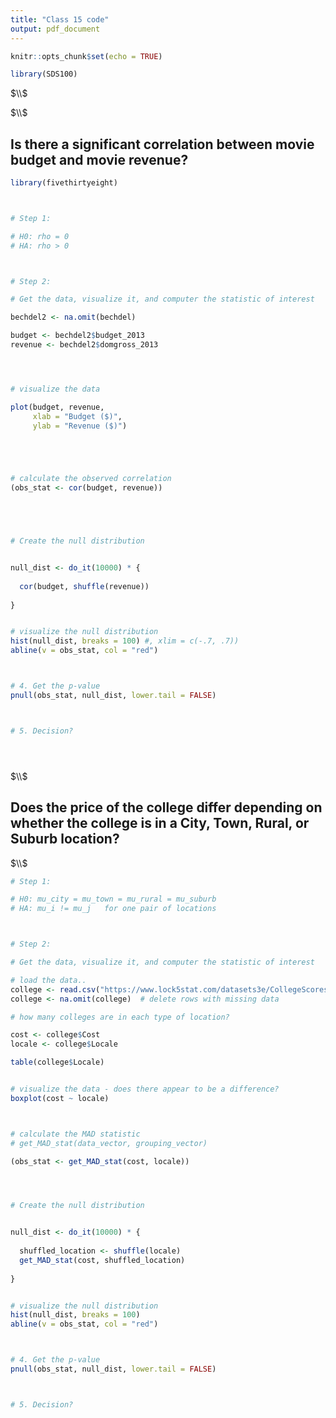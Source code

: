 ```yaml
---
title: "Class 15 code"
output: pdf_document
---
```


```r
knitr::opts_chunk$set(echo = TRUE)
```




```r

library(SDS100)


```




$\\$





$\\$



##  Is there a significant correlation between movie budget and movie revenue? 




```r


library(fivethirtyeight)



# Step 1: 

# H0: rho = 0
# HA: rho > 0



# Step 2: 

# Get the data, visualize it, and computer the statistic of interest

bechdel2 <- na.omit(bechdel)

budget <- bechdel2$budget_2013
revenue <- bechdel2$domgross_2013




# visualize the data

plot(budget, revenue, 
     xlab = "Budget ($)", 
     ylab = "Revenue ($)")





# calculate the observed correlation 
(obs_stat <- cor(budget, revenue))





# Create the null distribution


null_dist <- do_it(10000) * {
  
  cor(budget, shuffle(revenue))
  
}


# visualize the null distribution 
hist(null_dist, breaks = 100) #, xlim = c(-.7, .7))
abline(v = obs_stat, col = "red")



# 4. Get the p-value
pnull(obs_stat, null_dist, lower.tail = FALSE)



# 5. Decision? 





```









$\\$






##  Does the price of the college differ depending on whether the college is in a City, Town, Rural, or Suburb location? 






$\\$







```r


# Step 1: 

# H0: mu_city = mu_town = mu_rural = mu_suburb
# HA: mu_i != mu_j   for one pair of locations



# Step 2: 

# Get the data, visualize it, and computer the statistic of interest

# load the data..
college <- read.csv("https://www.lock5stat.com/datasets3e/CollegeScores4yr.csv")
college <- na.omit(college)  # delete rows with missing data

# how many colleges are in each type of location? 

cost <- college$Cost
locale <- college$Locale

table(college$Locale)


# visualize the data - does there appear to be a difference? 
boxplot(cost ~ locale)



# calculate the MAD statistic
# get_MAD_stat(data_vector, grouping_vector)

(obs_stat <- get_MAD_stat(cost, locale))




# Create the null distribution


null_dist <- do_it(10000) * {
  
  shuffled_location <- shuffle(locale)
  get_MAD_stat(cost, shuffled_location)
  
}


# visualize the null distribution 
hist(null_dist, breaks = 100)
abline(v = obs_stat, col = "red")



# 4. Get the p-value
pnull(obs_stat, null_dist, lower.tail = FALSE)



# 5. Decision? 





```







